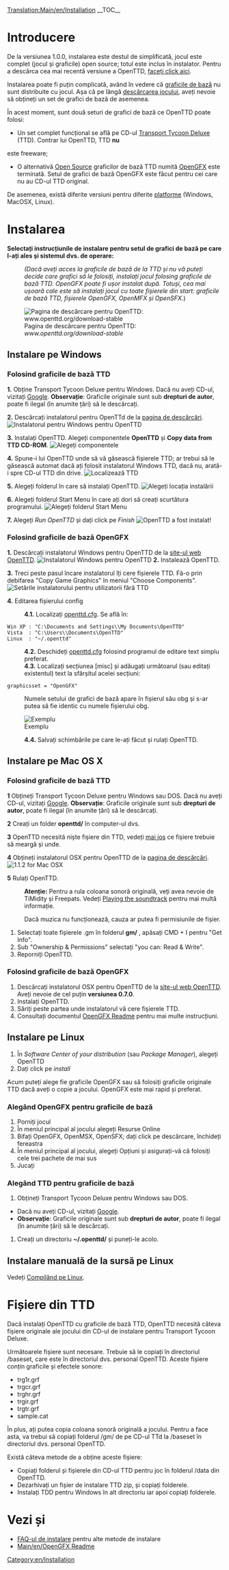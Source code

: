[[Translation:Main/en/Installation]]{{Tabelul de conținut}}
__TOC__
=Introducere=
De la versiunea 1.0.0, instalarea este destul de simplificată, jocul este complet (jocul și graficile) open source; totul este inclus în instalator. Pentru a descărca cea mai recentă versiune a OpenTTD, [http://www.openttd.org/download-stable faceți click aici].

Instalarea poate fi puțin complicată, având în vedere că [[Main/en/Base graphics|graficile de bază]] nu sunt distribuite cu jocul. Așa că pe lângă [http://www.openttd.org/ descărcarea jocului], aveți nevoie să obțineți un set de grafici de bază de asemenea.

În acest moment, sunt două seturi de grafici de bază ce OpenTTD poate folosi:
* Un set complet funcțional se află pe CD-ul [http://en.wikipedia.org/wiki/Transport_Tycoon Transport Tycoon Deluxe] (TTD). Contrar lui OpenTTD, TTD '''nu'''
este freeware;
* O alternativă [http://en.wikipedia.org/wiki/Open_source Open Source] graficilor de bază TTD numită [[Main/en/OpenGFX Readme|OpenGFX]] este terminată. Setul de grafici de bază OpenGFX este făcut pentru cei care nu au CD-ul TTD original.

De asemenea, există diferite versiuni pentru diferite [[Main/en/Operating system|platforme]] (Windows, MacOSX, Linux).

= Instalarea =
'''Selectați instrucțiunile de instalare pentru setul de grafici de bază pe care l-ați ales și sistemul dvs. de operare:'''
:<p style="font-size: 90%">''(Dacă aveți acces la graficile de bază de la TTD și nu vă puteți decide care grafici să le folosiți, instalați jocul folosing graficile de bază TTD. OpenGFX poate fi ușor instalat după. Totuși, cea mai ușoară cale este să instalați jocul cu toate fișierele din start: graficile de bază TTD, fișierele OpenGFX, OpenMFX și OpenSFX.'')</p>

[[File:en/Installation 1a.png|frame|center|Pagina de descărcare pentru OpenTTD: ''www.openttd.org/download-stable'']]

== Instalare pe Windows ==
===Folosind graficile de bază TTD===
'''1.''' Obține Transport Tycoon Deluxe pentru Windows. Dacă nu aveți CD-ul, vizitați [http://www.google.com/search?q=transport+tycoon+deluxe Google]. '''Observație''': Graficile originale sunt sub '''drepturi de autor''', poate fi ilegal (în anumite țări) să le descărcați.

'''2.''' Descărcați instalatorul pentru OpenTTd de la [http://www.openttd.org/download-stable pagina de descărcări].
[[File:en/Installation 1b.png|frame|center|Instalatorul pentru Windows pentru OpenTTD]]

'''3.''' Instalați OpenTTD. Alegeți componentele '''OpenTTD''' și '''Copy data from TTD CD-ROM'''.
[[File:en/Installation 2.png|frame|center|Alegeți componentele]]

'''4.''' Spune-i lui OpenTTD unde să vă găsească fișierele TTD; ar trebui să le găsească automat dacă ați folosit instalatorul Windows TTD, dacă nu, arată-i spre CD-ul TTD din drive.
[[File:en/Installation 3.png|frame|center|Localizează TTD]]

'''5.''' Alegeți folderul în care să instalați OpenTTD.
[[File:en/Installation 4.png|frame|center|Alegeți locația instalării]]

'''6.''' Alegeți folderul Start Menu în care ați dori să creați scurtătura programului.
[[File:en/Installation 5.png|frame|center|Alegeți folderul Start Menu]]

'''7.''' Alegeți ''Run OpenTTD'' și dați click pe ''Finish''
[[File:en/Installation 6.png|frame|center|OpenTTD a fost instalat!]]

===Folosind graficile de bază OpenGFX===
'''1.''' Descărcați instalatorul Windows pentru OpenTTD de la [http://www.openttd.org/ site-ul web OpenTTD].
[[File:en/Installation 1b.png|frame|center|Instalatorul Windows pentru OpenTTD]]
'''2.''' Instalează OpenTTD.

'''3.''' Treci peste pasul încare instalatorul îți cere fișierele TTD. Fă-o prin debifarea "Copy Game Graphics" în meniul "Choose Components".
[[File:en/Installation 2 gfx.png|frame|center|Setările instalatorului pentru utilizatorii fără TTD]]

'''4.''' Editarea fișierului config
:'''4.1.''' Localizați [[Main/en/Openttd.cfg|openttd.cfg]]. Se află în:
 Win XP : "C:\Documents and Settings\<username>\My Documents\OpenTTD"
 Vista  : "C:\Users\<username>\Documents\OpenTTD"
 Linux  : "~/.openttd"
:'''4.2.''' Deschideți [[Main/en/Openttd.cfg|openttd.cfg]] folosind programul de editare text simplu preferat.
:'''4.3.''' Localizați secțiunea [misc] și adăugați următoarul (sau editați existentul) text la sfârșitul acelei secțiuni:
 graphicsset = "OpenGFX"
: Numele setului de grafici de bază apare în fișierul său obg și s-ar putea să fie identic cu numele fișierului obg.
[[File:en/Installation 9 grx manual configuration cfg.png|frame|center|Exemplu]]
:'''4.4.''' Salvați schimbările pe care le-ați făcut și rulați OpenTTD.


== Instalare pe Mac OS X ==
{{en/Atenție| 1=Nu au fost binarii oficiale pentru Mac OS X pentru ramura 1.0.x. Totuși, suportul s-a întors pentru ramura 1.1.x, vă rugăm descărcați cel mai recent binariu de test '''oficial''' (în prezent 1.1.0 beta5) ca să vă asigurați că orice defecțiuni sunt găsite}}
===Folosind graficile de bază TTD===
'''1''' Obțineți Transport Tycoon Deluxe pentru Windows sau DOS. Dacă nu aveți CD-ul, vizitați [http://www.google.com/search?q=transport+tycoon+deluxe Google]. '''Observație''': Graficile originale sunt sub '''drepturi de autor''', poate fi ilegal (în anumite țări) să le descărcați.

'''2''' Creați un folder '''openttd/''' în computer-ul dvs.

'''3''' OpenTTD necesită niște fișiere din TTD, vedeți [[Main/en/#Files from TTD|mai jos]] ce fișiere trebuie să meargă și unde.

'''4''' Obțineți instalatorul OSX pentru OpenTTD de la [http://www.openttd.org/download-stable pagina de descărcări].
[[File:en/Installation 1b osx.png|frame|center|1.1.2 for Mac OSX]]

'''5''' Rulați OpenTTD.


:'''Atenție:''' Pentru a rula coloana sonoră originală, veți avea nevoie de TiMidity și Freepats. Vedeți [[Main/en/Compiling on Linux#Playing the soundtrack|Playing the soundtrack]] pentru mai multă informație.


:Dacă muzica nu funcționează, cauza ar putea fi permisiunile de fișier.
#Selectați toate fișierele .gm în folderul '''gm/''' , apăsați CMD + I pentru "Get Info".
#Sub "Ownership & Permissions" selectați "you can: Read & Write".
#Reporniți OpenTTD.

===Folosind graficile de bază OpenGFX===
# Descărcați instalatorul OSX pentru OpenTTD de la [http://www.openttd.org/ site-ul web OpenTTD]. Aveți nevoie de cel puțin '''versiunea 0.7.0'''.
# Instalați OpenTTD.
# Săriți peste partea unde instalatorul vă cere fișierele TTD.
# Consultați documentul [[Main/en/OpenGFX Readme#Manually Installing OpenGFX|OpenGFX Readme]] pentru mai multe instrucțiuni.

== Instalare pe Linux ==

#În ''Software Center of your distribution'' (sau ''Package Manager''), alegeți OpenTTD
#Dați click pe ''install''

Acum puteți alege fie graficile OpenGFX sau să folosiți graficile originale TTD dacă aveți o copie a jocului.
OpenGFX este mai rapid și preferat.

===Alegând OpenGFX pentru graficile de bază===
#Porniți jocul
#În meniul principal al jocului alegeți Resurse Online
#Bifați OpenGFX, OpenMSX, OpenSFX; dați click pe descărcare, închideți fereastra
#În meniul principal al jocului, alegeți Opțiuni și asigurați-vă că folosiți cele trei pachete de mai sus
#Jucați

===Alegând TTD pentru graficile de bază===
#Obțineți Transport Tycoon Deluxe pentru Windows sau DOS.  
* Dacă nu aveți CD-ul, vizitați [http://www.google.com/search?q=transport+tycoon+deluxe Google]. 
*'''Observație''': Graficile originale sunt sub '''drepturi de autor''', poate fi ilegal (în anumite țări) să le descărcați.
#Creați un directoriu '''~/.openttd/''' și puneți-le acolo.

== Instalare manuală de la sursă pe Linux ==
Vedeți [[Main/en/Compiling on (GNU/)Linux and *BSD|Compilând pe Linux]].

= Fișiere din TTD=
Dacă instalați OpenTTD cu graficile de bază TTD, OpenTTD necesită câteva fișiere originale ale jocului din CD-ul de instalare pentru Transport Tycoon Deluxe.

Următoarele fișiere sunt necesare. Trebuie să le copiați în directoriul /baseset, care este în directoriul dvs. personal OpenTTD. Aceste fișiere conțin graficile și efectele sonore:
* trg1r.grf
* trgcr.grf
* trghr.grf
* trgir.grf
* trgtr.grf
* sample.cat


În plus, ați putea copia coloana sonoră originală a jocului. Pentru a face asta, va trebui să copiați folderul /gm/ de pe CD-ul TTd la /baseset în directoriul dvs. personal OpenTTD.


Există câteva metode de a obține aceste fișiere:
* Copiați folderul și fișierele din CD-ul TTD pentru joc în folderul /data din OpenTTD.
* Dezarhivați un fișier de instalare TTD zip, și copiați folderele.
* Instalați TDD pentru Windows în alt directoriu iar apoi copiați folderele.

= Vezi și =
* [[Main/en/Installation FAQ|FAQ-ul de instalare]] pentru alte metode de instalare
* [[Main/en/OpenGFX Readme]]

[[Category:en/Installation]]
